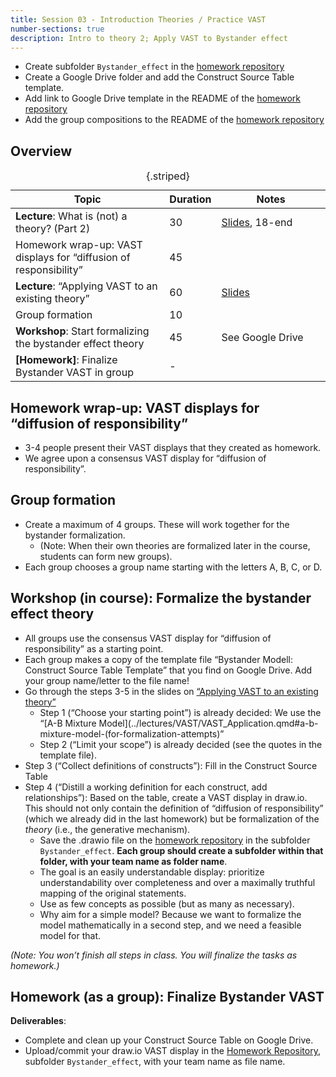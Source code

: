 ---
title: Session 03 - Introduction Theories / Practice VAST
number-sections: true
description: Intro to theory 2; Apply VAST to Bystander effect
---

::: {.callout-note collapse="true" title="Instructor notes"}
- Create subfolder `Bystander_effect` in the [homework repository]({{< var homework_repo >}})
- Create a Google Drive folder and add the Construct Source Table template.
- Add link to Google Drive template in the README of the [homework repository]({{< var homework_repo >}})
- Add the group compositions to the README of the [homework repository]({{< var homework_repo >}})
:::

## Overview

| Topic                                                             | Duration | Notes                                           |
| ----------------------------------------------------------------- | -------- | ----------------------------------------------- |
| **Lecture**: What is (not) a theory? (Part 2)                     | 30       | [Slides](../lectures/Intro2/Intro2.qmd), 18-end |
| Homework wrap-up: VAST displays for "diffusion of responsibility" | 45       |                                                 |
| **Lecture**: "Applying VAST to an existing theory"                | 60       | [Slides](../lectures/VAST/VAST_Application.qmd) |
| Group formation                                                   | 10       |                                                 |
| **Workshop**: Start formalizing the bystander effect theory       | 45       | See Google Drive                                |
| **[Homework]**: Finalize Bystander VAST in group                  | -        |                                                 |

: {.striped}

## Homework wrap-up: VAST displays for "diffusion of responsibility"

- 3-4 people present their VAST displays that they created as homework.
- We agree upon a consensus VAST display for "diffusion of responsibility".

## Group formation

- Create a maximum of 4 groups. These will work together for the bystander formalization.
  - (Note: When their own theories are formalized later in the course, students can form new groups).
- Each group chooses a group name starting with the letters A, B, C, or D.

## Workshop (in course): Formalize the bystander effect theory

- All groups use the consensus VAST display for "diffusion of responsibility" as a starting point.
- Each group makes a copy of the template file "Bystander Modell: Construct Source Table Template" that you find on Google Drive. Add your group name/letter to the file name!
- Go through the steps 3-5 in the slides on ["Applying VAST to an existing theory"](../lectures/VAST/VAST_Application.qmd)
  - Step 1 ("Choose your starting point") is already decided: We use the "[A-B Mixture Model](../lectures/VAST/VAST_Application.qmd#a-b-mixture-model-(for-formalization-attempts)"
  - Step 2 ("Limit your scope") is already decided (see the quotes in the template file).
- Step 3 ("Collect definitions of constructs"): Fill in the Construct Source Table 
- Step 4 ("Distill a working definition for each construct, add relationships"): Based on the table, create a VAST display in draw.io. This should not only contain the definition of "diffusion of responsibility" (which we already did in the last homework) but be formalization of the *theory* (i.e., the generative mechanism). 
  - Save the .drawio file on the [homework repository]({{< var homework_repo >}}) in the subfolder `Bystander_effect`. **Each group should create a subfolder within that folder, with your team name as folder name**.
  - The goal is an easily understandable display: prioritize understandability over completeness and over a maximally truthful mapping of the original statements. 
  - Use as few concepts as possible (but as many as necessary).
  - Why aim for a simple model? Because we want to formalize the model mathematically in a second step, and we need a feasible model for that.

*(Note: You won't finish all steps in class. You will finalize the tasks as homework.)*

## Homework (as a group): Finalize Bystander VAST

**Deliverables**: 

- Complete and clean up your Construct Source Table on Google Drive.
- Upload/commit your draw.io VAST display in the [Homework Repository]({{< var homework_repo >}}), subfolder `Bystander_effect`, with your team name as file name.
